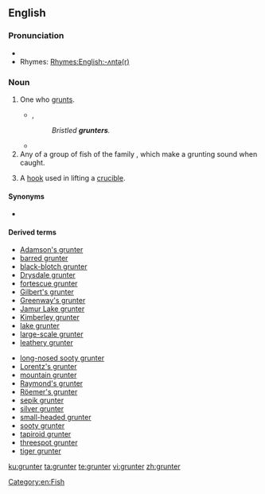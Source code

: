 ==English==
{{rfi}}
===Pronunciation===
* {{IPA|/ɡɽʌntə/|lang=en}}
* Rhymes: [[Rhymes:English:-ʌntə(r)]]

===Noun===
{{en-noun}}

# One who [[grunt]]s.
#* {{rfdate}}, {{w|Tennyson}}
#*: ''Bristled '''grunters'''.'' 
#* {{quote-news|author=Linda Pearce|year=2007|date=December 19|work=[[w:The Age|The Age]]|url=http://www.theage.com.au/news/tennis/tennis-grunters-told-to-stop-the-racket/2007/12/18/1197740272449.html|title=Tennis '''grunters''' told to stop the racket|passage=Dalton, the winner of nine grand slam doubles titles, claims she would have been prepared to forfeit a match against the '''grunter''' par excellence, Maria Sharapova — and has urged the current generation of tennis players to do so.}}
# Any of a group of fish of the family ''{{taxlink|Terapontidae|family|noshow=1}}'', which make a grunting sound when caught.
# {{context|dated|brass founding|lang=en}} A [[hook]] used in lifting a [[crucible]].<!--Webster 1913-->

====Synonyms====
* {{sense|fish}}  {{vern|tiger perch}}

====Derived terms====
{{rel-top|The fish}}
* [[Adamson's grunter]]
* [[barred grunter]]
* [[black-blotch grunter]]
* [[Drysdale grunter]]
* [[fortescue grunter]]
* [[Gilbert's grunter]]
* [[Greenway's grunter]]
* [[Jamur Lake grunter]]
* [[Kimberley grunter]]
* [[lake grunter]]
* [[large-scale grunter]]
* [[leathery grunter]]
{{rel-mid}}
* [[long-nosed sooty grunter]]
* [[Lorentz's grunter]]
* [[mountain grunter]]
* [[Raymond's grunter]]
* [[Röemer's grunter]]
* [[sepik grunter]]
* [[silver grunter]]
* [[small-headed grunter]]
* [[sooty grunter]]
* [[tapiroid grunter]]
* [[threespot grunter]]
* [[tiger grunter]]
{{rel-bottom}}

[[Category:en:Fish]]

[[ku:grunter]]
[[ta:grunter]]
[[te:grunter]]
[[vi:grunter]]
[[zh:grunter]]